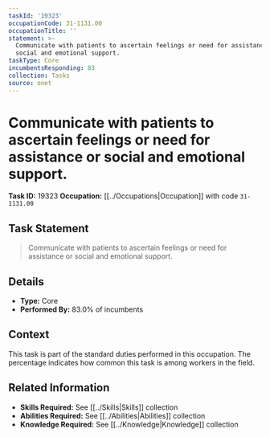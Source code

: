 ```yaml
---
taskId: '19323'
occupationCode: 31-1131.00
occupationTitle: ''
statement: >-
  Communicate with patients to ascertain feelings or need for assistance or
  social and emotional support.
taskType: Core
incumbentsResponding: 83
collection: Tasks
source: onet
---
```

# Communicate with patients to ascertain feelings or need for assistance or social and emotional support.

**Task ID:** 19323
**Occupation:** [[../Occupations|Occupation]] with code `31-1131.00`

## Task Statement

> Communicate with patients to ascertain feelings or need for assistance or social and emotional support.

## Details

- **Type:** Core
- **Performed By:** 83.0% of incumbents

## Context

This task is part of the standard duties performed in this occupation. The percentage indicates how common this task is among workers in the field.

## Related Information

- **Skills Required:** See [[../Skills|Skills]] collection
- **Abilities Required:** See [[../Abilities|Abilities]] collection
- **Knowledge Required:** See [[../Knowledge|Knowledge]] collection
